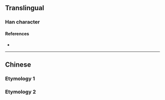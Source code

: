 {{character info/new}}
{{also|徹}}
==Translingual==

===Han character===
{{Han char|rn=60|rad=彳|as=04|sn=7|four=|canj=HOPSH|ids=⿰彳切}}

====References====
* {{Han ref|kx=0365.211|hdz=20814.110|uh=5F7B|ud=24443}}

----

==Chinese==
===Etymology 1===
{{zh-see|徹}}
===Etymology 2===
{{zh-see|澈|ss}}
